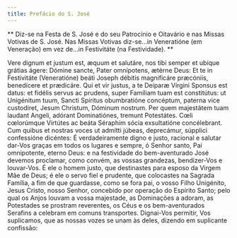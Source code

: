 ```yaml
---
title: Prefácio do S. José
---
```


**
Diz-se na Festa de S. José e do seu Patrocínio e Oitavário e nas Missas
Votivas de S. José. Nas Missas Votivas diz-se...in Veneratióne (em Veneração)
em vez de...in Festivitáte (na Festividade).
**

<div class="side-by-side not-content">
  <span>
    Vere dignum et justum est, æquum et salutáre, nos tibi semper et ubíque
    grátias ágere: Dómine sancte, Pater omnípotens, ætérne Deus: Et te in
    Festivitáte (Veneratióne) beáti Joseph débitis magnificáre præcóniis,
    benedícere et prædicáre. Qui et vir justus, a te Deíparæ Vírgini Sponsus est
    datus: et fidélis servus ac prudens, super Famíliam tuam est constitútus: ut
    Unigénitum tuum, Sancti Spíritus obumbratióne concéptum, paterna vice
    custodíret, Jesum Christum, Dóminum nostrum. Per quem majestátem tuam
    laudant Angeli, adórant Dominatiónes, tremunt Potestátes. Cœli cœlorúmque
    Virtútes ac beáta Séraphim sócia exsultatióne concélebrant. Cum quibus et
    nostras voces ut admítti júbeas, deprecámur, súpplici confessióne dicéntes:
  </span>
  <span>
    É verdadeiramente digno e justo, racional e salutar dar-Vos graças em todos
    os lugares e sempre, ó Senhor santo, Pai omnipotente, eterno Deus: e na
    festividade do bem-aventurado José devemos proclamar, como convém, as vossas
    grandezas, bendizer-Vos e louvar-Vos. É ele o homem justo, que destinastes
    para esposo da Virgem Mãe de Deus; é ele o servo fiel e prudente, que
    colocastes na Sagrada Família, a fim de que guardasse, como se fora pai, o
    vosso Filho Unigénito, Jesus Cristo, nosso Senhor, concebido por operação do
    Espírito Santo; pelo qual os Anjos louvam a vossa majestade, as Dominações a
    adoram, as Potestades se prostram reverentes, os Céus e os bem-aventurados
    Serafins a celebram em comuns transportes. Dignai-Vos permitir, Vos
    suplicamos, que as nossas vozes se unam às deles, dizendo em suplicante
    confissão:
  </span>
</div>
